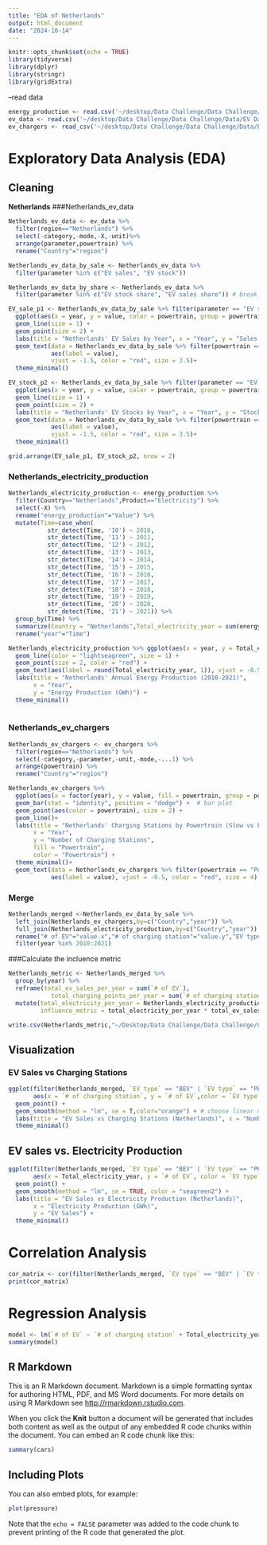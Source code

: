 ```yaml
---
title: "EDA of Netherlands"
output: html_document
date: "2024-10-14"
---
```


```r
knitr::opts_chunk$set(echo = TRUE)
library(tidyverse)
library(dplyr)
library(stringr)
library(gridExtra)

```

--read data

```r
energy_production <- read.csv('~/desktop/Data Challenge/Data Challenge/Data/Energy Production.csv')
ev_data <- read.csv('~/desktop/Data Challenge/Data Challenge/Data/EV Data - EV Data.csv')
ev_chargers <- read_csv('~/desktop/Data Challenge/Data Challenge/Data/EV Charging Stations - EV Chargers.csv')
```
# Exploratory Data Analysis (EDA)
## Cleaning
**Netherlands**
###Netherlands_ev_data
```r
Netherlands_ev_data <- ev_data %>% 
  filter(region=="Netherlands") %>% 
  select(-category,-mode,-X,-unit)%>% 
  arrange(parameter,powertrain) %>% 
  rename("Country"="region")

Netherlands_ev_data_by_sale <- Netherlands_ev_data %>% 
  filter(parameter %in% c("EV sales", "EV stock"))

Netherlands_ev_data_by_share <- Netherlands_ev_data %>% 
  filter(parameter %in% c("EV stock share", "EV sales share")) # break down data by units (vehicles | percentage)

EV_sale_p1 <- Netherlands_ev_data_by_sale %>% filter(parameter == "EV sales") %>% 
  ggplot(aes(x = year, y = value, color = powertrain, group = powertrain)) +
  geom_line(size = 1) +
  geom_point(size = 2) +
  labs(title = "Netherlands' EV Sales by Year", x = "Year", y = "Sales (Units)", color = "Powertrain") +
  geom_text(data = Netherlands_ev_data_by_sale %>% filter(powertrain == "FCEV"), 
            aes(label = value), 
            vjust = -1.5, color = "red", size = 3.5)+
  theme_minimal()

EV_stock_p2 <- Netherlands_ev_data_by_sale %>% filter(parameter == "EV stock") %>% 
  ggplot(aes(x = year, y = value, color = powertrain, group = powertrain)) +
  geom_line(size = 1) +
  geom_point(size = 2) +
  labs(title = "Netherlands' EV Stocks by Year", x = "Year", y = "Stocks (Units)", color = "Powertrain") +
  geom_text(data = Netherlands_ev_data_by_sale %>% filter(powertrain == "FCEV"), 
            aes(label = value), 
            vjust = -1.5, color = "red", size = 3.5)+
  theme_minimal()

grid.arrange(EV_sale_p1, EV_stock_p2, nrow = 2)
```

### Netherlands_electricity_production
```r
Netherlands_electricity_production <- energy_production %>% 
  filter(Country=="Netherlands",Product=="Electricity") %>% 
  select(-X) %>% 
  rename("energy_production"="Value") %>%
  mutate(Time=case_when(
           str_detect(Time, '10') ~ 2010,
           str_detect(Time, '11') ~ 2011,
           str_detect(Time, '12') ~ 2012,
           str_detect(Time, '13') ~ 2013,
           str_detect(Time, '14') ~ 2014,
           str_detect(Time, '15') ~ 2015,
           str_detect(Time, '16') ~ 2016,
           str_detect(Time, '17') ~ 2017,
           str_detect(Time, '18') ~ 2018,
           str_detect(Time, '19') ~ 2019,
           str_detect(Time, '20') ~ 2020,
           str_detect(Time, '21') ~ 2021)) %>% 
  group_by(Time) %>% 
  summarize(Country = "Netherlands",Total_electricity_year = sum(energy_production),Unit = 'GWh') %>% 
  rename("year"="Time")

Netherlands_electricity_production %>% ggplot(aes(x = year, y = Total_electricity_year)) +
  geom_line(color = "lightseagreen", size = 1) +      
  geom_point(size = 2, color = "red") +     
  geom_text(aes(label = round(Total_electricity_year, 1)), vjust = -0.5, size = 3) +  
  labs(title = "Netherlands' Annual Energy Production (2010-2021)", 
       x = "Year", 
       y = "Energy Production (GWh)") +
  theme_minimal() 
  
```

### Netherlands_ev_chargers
```r
Netherlands_ev_chargers <- ev_chargers %>% 
  filter(region=="Netherlands") %>% 
  select(-category,-parameter,-unit,-mode,-...1) %>% 
  arrange(powertrain) %>% 
  rename("Country"="region")

Netherlands_ev_chargers %>% 
  ggplot(aes(x = factor(year), y = value, fill = powertrain, group = powertrain)) +
  geom_bar(stat = "identity", position = "dodge") +  # bar plot
  geom_point(aes(color = powertrain), size = 2) +
  geom_line()+
  labs(title = "Netherlands' Charging Stations by Powertrain (Slow vs Fast)",
       x = "Year",
       y = "Number of Charging Stations",
       fill = "Powertrain",
       color = "Powertrain") +
  theme_minimal()+
  geom_text(data = Netherlands_ev_chargers %>% filter(powertrain == "Publicly available fast"),
            aes(label = value), vjust = -0.5, color = "red", size = 4)
```

### Merge
```r
Netherlands_merged <-Netherlands_ev_data_by_sale %>% 
  left_join(Netherlands_ev_chargers,by=c("Country","year")) %>% 
  full_join(Netherlands_electricity_production,by=c("Country","year")) %>% 
  rename("# of EV"="value.x","# of charging station"="value.y","EV type"="powertrain.x","charging station type"="powertrain.y") %>% 
  filter(year %in% 2010:2021)
```

###Calculate the incluence metric
```r
Netherlands_metric <- Netherlands_merged %>% 
  group_by(year) %>% 
  reframe(total_ev_sales_per_year = sum(`# of EV`),
            total_charging_points_per_year = sum(`# of charging station`) ) %>% 
  mutate(total_electricity_per_year = Netherlands_electricity_production$Total_electricity_year,
         influence_metric = total_electricity_per_year * total_ev_sales_per_year / total_charging_points_per_year)

write.csv(Netherlands_metric,"~/Desktop/Data Challenge/Data Challenge/CODE/Metrics/Netherlands_metric.csv",row.names = FALSE)
```

## Visualization
### EV Sales vs Charging Stations
```r
ggplot(filter(Netherlands_merged, `EV type` == "BEV" | `EV type` == "PHEV"), 
       aes(x = `# of charging station`, y = `# of EV`,color = `EV type`)) +
  geom_point() +
  geom_smooth(method = "lm", se = T,color="orange") + # choose linear method temporarily
  labs(title = "EV Sales vs Charging Stations (Netherlands)", x = "Number of Charging Stations", y = "EV Sales") +
  theme_minimal()
```

## EV sales vs. Electricity Production
```r
ggplot(filter(Netherlands_merged, `EV type` == "BEV" | `EV type` == "PHEV"), 
       aes(x = Total_electricity_year, y = `# of EV`, color = `EV type`)) +
  geom_point() +
  geom_smooth(method = "lm", se = TRUE, color = "seagreen2") +
  labs(title = "EV Sales vs Electricity Production (Netherlands)", 
       x = "Electricity Production (GWh)", 
       y = "EV Sales") +
  theme_minimal()
```
# Correlation Analysis
```r
cor_matrix <- cor(filter(Netherlands_merged, `EV type` == "BEV" | `EV type` == "PHEV") %>% select(`# of EV`, `# of charging station`, Total_electricity_year), use = "complete.obs")
print(cor_matrix)
```

# Regression Analysis
```r
model <- lm(`# of EV` ~ `# of charging station` + Total_electricity_year, data = filter(Netherlands_merged, `EV type` == "BEV" | `EV type` == "PHEV"))
summary(model)
```












## R Markdown

This is an R Markdown document. Markdown is a simple formatting syntax for authoring HTML, PDF, and MS Word documents. For more details on using R Markdown see <http://rmarkdown.rstudio.com>.

When you click the **Knit** button a document will be generated that includes both content as well as the output of any embedded R code chunks within the document. You can embed an R code chunk like this:

```r
summary(cars)
```

## Including Plots

You can also embed plots, for example:

```r
plot(pressure)
```

Note that the `echo = FALSE` parameter was added to the code chunk to prevent printing of the R code that generated the plot.
